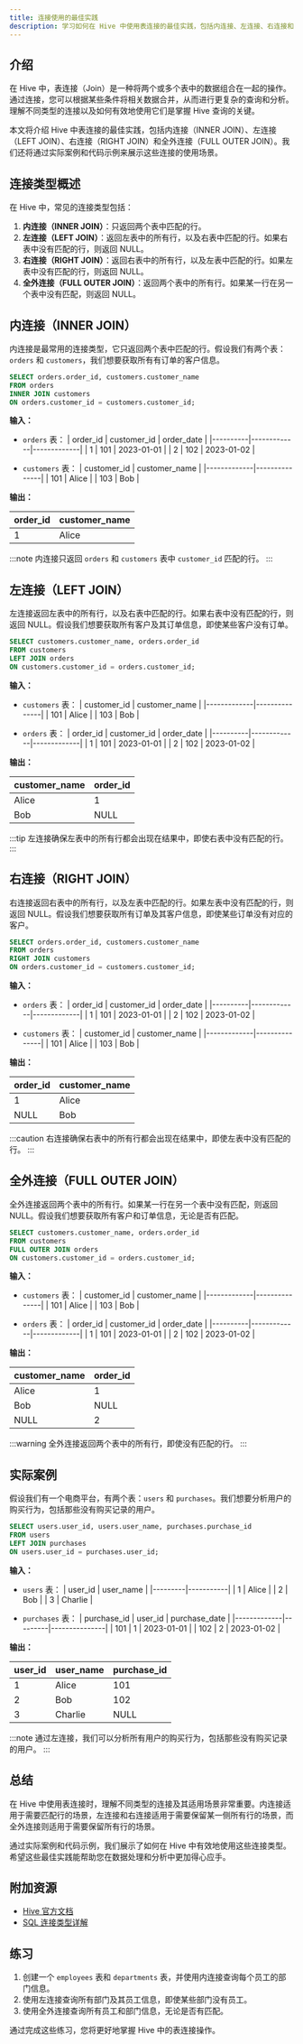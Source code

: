 ```yaml
---
title: 连接使用的最佳实践
description: 学习如何在 Hive 中使用表连接的最佳实践，包括内连接、左连接、右连接和全外连接的实际应用场景和代码示例。
---
```


## 介绍

在 Hive 中，表连接（Join）是一种将两个或多个表中的数据组合在一起的操作。通过连接，您可以根据某些条件将相关数据合并，从而进行更复杂的查询和分析。理解不同类型的连接以及如何有效地使用它们是掌握 Hive 查询的关键。

本文将介绍 Hive 中表连接的最佳实践，包括内连接（INNER JOIN）、左连接（LEFT JOIN）、右连接（RIGHT JOIN）和全外连接（FULL OUTER JOIN）。我们还将通过实际案例和代码示例来展示这些连接的使用场景。

## 连接类型概述

在 Hive 中，常见的连接类型包括：

1. **内连接（INNER JOIN）**：只返回两个表中匹配的行。
2. **左连接（LEFT JOIN）**：返回左表中的所有行，以及右表中匹配的行。如果右表中没有匹配的行，则返回 NULL。
3. **右连接（RIGHT JOIN）**：返回右表中的所有行，以及左表中匹配的行。如果左表中没有匹配的行，则返回 NULL。
4. **全外连接（FULL OUTER JOIN）**：返回两个表中的所有行。如果某一行在另一个表中没有匹配，则返回 NULL。

## 内连接（INNER JOIN）

内连接是最常用的连接类型，它只返回两个表中匹配的行。假设我们有两个表：`orders` 和 `customers`，我们想要获取所有有订单的客户信息。

```sql
SELECT orders.order_id, customers.customer_name
FROM orders
INNER JOIN customers
ON orders.customer_id = customers.customer_id;
```

**输入：**

- `orders` 表：
  | order_id | customer_id | order_date  |
  |----------|-------------|-------------|
  | 1        | 101         | 2023-01-01  |
  | 2        | 102         | 2023-01-02  |

- `customers` 表：
  | customer_id | customer_name |
  |-------------|---------------|
  | 101         | Alice         |
  | 103         | Bob           |

**输出：**

| order_id | customer_name |
|----------|---------------|
| 1        | Alice         |

:::note
内连接只返回 `orders` 和 `customers` 表中 `customer_id` 匹配的行。
:::

## 左连接（LEFT JOIN）

左连接返回左表中的所有行，以及右表中匹配的行。如果右表中没有匹配的行，则返回 NULL。假设我们想要获取所有客户及其订单信息，即使某些客户没有订单。

```sql
SELECT customers.customer_name, orders.order_id
FROM customers
LEFT JOIN orders
ON customers.customer_id = orders.customer_id;
```

**输入：**

- `customers` 表：
  | customer_id | customer_name |
  |-------------|---------------|
  | 101         | Alice         |
  | 103         | Bob           |

- `orders` 表：
  | order_id | customer_id | order_date  |
  |----------|-------------|-------------|
  | 1        | 101         | 2023-01-01  |
  | 2        | 102         | 2023-01-02  |

**输出：**

| customer_name | order_id |
|---------------|----------|
| Alice         | 1        |
| Bob           | NULL     |

:::tip
左连接确保左表中的所有行都会出现在结果中，即使右表中没有匹配的行。
:::

## 右连接（RIGHT JOIN）

右连接返回右表中的所有行，以及左表中匹配的行。如果左表中没有匹配的行，则返回 NULL。假设我们想要获取所有订单及其客户信息，即使某些订单没有对应的客户。

```sql
SELECT orders.order_id, customers.customer_name
FROM orders
RIGHT JOIN customers
ON orders.customer_id = customers.customer_id;
```

**输入：**

- `orders` 表：
  | order_id | customer_id | order_date  |
  |----------|-------------|-------------|
  | 1        | 101         | 2023-01-01  |
  | 2        | 102         | 2023-01-02  |

- `customers` 表：
  | customer_id | customer_name |
  |-------------|---------------|
  | 101         | Alice         |
  | 103         | Bob           |

**输出：**

| order_id | customer_name |
|----------|---------------|
| 1        | Alice         |
| NULL     | Bob           |

:::caution
右连接确保右表中的所有行都会出现在结果中，即使左表中没有匹配的行。
:::

## 全外连接（FULL OUTER JOIN）

全外连接返回两个表中的所有行。如果某一行在另一个表中没有匹配，则返回 NULL。假设我们想要获取所有客户和订单信息，无论是否有匹配。

```sql
SELECT customers.customer_name, orders.order_id
FROM customers
FULL OUTER JOIN orders
ON customers.customer_id = orders.customer_id;
```

**输入：**

- `customers` 表：
  | customer_id | customer_name |
  |-------------|---------------|
  | 101         | Alice         |
  | 103         | Bob           |

- `orders` 表：
  | order_id | customer_id | order_date  |
  |----------|-------------|-------------|
  | 1        | 101         | 2023-01-01  |
  | 2        | 102         | 2023-01-02  |

**输出：**

| customer_name | order_id |
|---------------|----------|
| Alice         | 1        |
| Bob           | NULL     |
| NULL          | 2        |

:::warning
全外连接返回两个表中的所有行，即使没有匹配的行。
:::

## 实际案例

假设我们有一个电商平台，有两个表：`users` 和 `purchases`。我们想要分析用户的购买行为，包括那些没有购买记录的用户。

```sql
SELECT users.user_id, users.user_name, purchases.purchase_id
FROM users
LEFT JOIN purchases
ON users.user_id = purchases.user_id;
```

**输入：**

- `users` 表：
  | user_id | user_name |
  |---------|-----------|
  | 1       | Alice     |
  | 2       | Bob       |
  | 3       | Charlie   |

- `purchases` 表：
  | purchase_id | user_id | purchase_date |
  |-------------|---------|---------------|
  | 101         | 1       | 2023-01-01    |
  | 102         | 2       | 2023-01-02    |

**输出：**

| user_id | user_name | purchase_id |
|---------|-----------|-------------|
| 1       | Alice     | 101         |
| 2       | Bob       | 102         |
| 3       | Charlie   | NULL        |

:::note
通过左连接，我们可以分析所有用户的购买行为，包括那些没有购买记录的用户。
:::

## 总结

在 Hive 中使用表连接时，理解不同类型的连接及其适用场景非常重要。内连接适用于需要匹配行的场景，左连接和右连接适用于需要保留某一侧所有行的场景，而全外连接则适用于需要保留所有行的场景。

通过实际案例和代码示例，我们展示了如何在 Hive 中有效地使用这些连接类型。希望这些最佳实践能帮助您在数据处理和分析中更加得心应手。

## 附加资源

- [Hive 官方文档](https://cwiki.apache.org/confluence/display/Hive/LanguageManual+Joins)
- [SQL 连接类型详解](https://www.w3schools.com/sql/sql_join.asp)

## 练习

1. 创建一个 `employees` 表和 `departments` 表，并使用内连接查询每个员工的部门信息。
2. 使用左连接查询所有部门及其员工信息，即使某些部门没有员工。
3. 使用全外连接查询所有员工和部门信息，无论是否有匹配。

通过完成这些练习，您将更好地掌握 Hive 中的表连接操作。